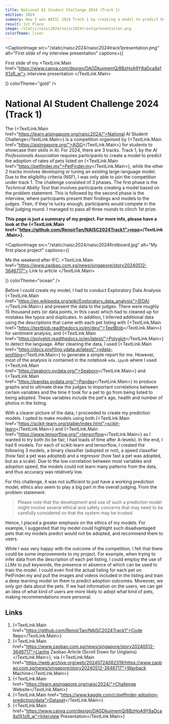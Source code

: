 ```yaml
---
title: National AI Student Challenge 2024 (Track 1)
edition: 2024
summary: How I won NAISC 2024 Track 1 by creating a model to predict how likely pets are to be adopted on an example website and considering the ethics surrounding the creation and use of my model.
result: 1st Place
image: /static/naisc2024/naisc2024track1presentation.png
colorTheme: liver
---
```



<CaptionImage
  src="/static/naisc2024/naisc2024track1presentation.png"
  alt="First slide of my interview presentation"
  captions={(
    <p className="text-center">
      First slide of my <TextLink.Main href="https://www.canva.com/design/DAGDkujmemQ/8BzHoA9Y8aDca8a1X1zR_w">
        interview presentation
      </TextLink.Main>
    </p>
  )}
  colorTheme="gold"
/>

# National AI Student Challenge 2024 (Track 1)

The {<TextLink.Main href="https://learn.aisingapore.org/naisc2024/">National AI Student Challenge</TextLink.Main>} is a competition organised by {<TextLink.Main href="https://aisingapore.org/">AISG</TextLink.Main>} for students to showcase their skills in AI. For 2024, there are 3 tracks. Track 1, by the *AI Professionals Association* requires participants to create a model to predict the adoption of rates of pets listed on {<TextLink.Main href="https://petfinder.my">PetFinder.my</TextLink.Main>}, while the other 2 tracks involves developing or tuning an existing large-language model. Due to the eligibility criteria (NSF), I was only able to join the competition under track 1. The challenge consisted of 3 phases. The first phase is the *Technical Ability Test* that involves participants creating a model based on the problem statement. This is followed by the second phase is the interview, where participants present their findings and models to the judges. Then, if they're lucky enough, participants would compete in the final judging round. I managed to pass all three rounds to clinch 1st prize.

**This page is just a summary of my project. For more info, please have a look at the {<TextLink.Main href="https://github.com/RenoirTan/NAISC2024Track1">repo</TextLink.Main>}.**

<CaptionImage
  src="/static/naisc2024/naisc2024firstboard.jpg"
  alt="My first place project"
  captions={(
    <p className="text-center">
      Me the weekend after IFC. <TextLink.Main href="https://www.zaobao.com.sg/news/singapore/story20240512-3646717">
        Link to article
      </TextLink.Main>
    </p>
  )}
  colorTheme="ocean"
/>

Before I could create my model, I had to conduct Exploratory Data Analysis {<TextLink.Main href="https://en.wikipedia.org/wiki/Exploratory_data_analysis">(EDA)</TextLink.Main>} and present the data to the judges. There were roughly 15 thousand pets (or data points, in this case) which had to cleaned up for mistakes like typos and duplicates. In addition, I inferred additional data using the descriptions that came with each pet listing with {<TextLink.Main href="https://textblob.readthedocs.io/en/dev/">TextBlob</TextLink.Main>} for sentiment analysis, and {<TextLink.Main href="https://polyglot.readthedocs.io/en/latest/">Polyglot</TextLink.Main>} to detect the language. After cleaning the data, I used {<TextLink.Main href="https://docs.profiling.ydata.ai/latest/">ydata-profiling</TextLink.Main>} to generate a simple report for me. However, most of the analysis is contained in the notebook `eda.ipynb` where I used {<TextLink.Main href="https://seaborn.pydata.org/">Seaborn</TextLink.Main>} and {<TextLink.Main href="https://pandas.pydata.org/">Pandas</TextLink.Main>} to produce graphs and to ultimate draw the judges to important correlations between certain variables and the time it took for a pet to go from being listed to being adopted. These variables include the pet's age, health and number of photos in the listing.

With a clearer picture of the data, I proceeded to create my prediction models. I opted to make models using both {<TextLink.Main href="https://scikit-learn.org/stable/index.html">scikit-learn</TextLink.Main>} and {<TextLink.Main href="https://www.tensorflow.org/">tensorflow</TextLink.Main>} as I wanted to try both (to be fair, I had loads of time after A-levels). In the end, I had 6 models. For each of scikit-learn and tensorflow, I created the following 3 models, a binary classifier (adopted or not), a speed classifier (how fast a pet was adopted) and a regressor (how fast a pet was adopted, but as a scale). Due to the low correlation between most variables and adoption speed, the models could not learn many patterns from the data, and thus accuracy was relatively low.

For this challenge, it was not sufficient to just have a working prediction model, ethics also seem to play a big part in the overall judging. From the problem statement:

> Please note that the development and use of such a prediction model might involve several
ethical and safety concerns that may need to be carefully considered so that the system may
be trusted.

Hence, I placed a greater emphasis on the ethics of my models. For example, I suggested that my model could highlight such disadvantaged pets that my models predict would not be adopted, and recommend them to users.

While I was very happy with the outcome of the competition, I felt that there could be some improvements to my project. For example, when trying to infer data from the description of each pet listing, I could employ the use of LLMs to pull keywords, the presence or absence of which can be used to train the model. I could even find the actual listing for each pet on PetFinder.my and pull the images and videos included in the listing and train a deep learning model on them to predict adoption outcomes. Moreover, we only got data about the pets. If we had information on the users, we can get an idea of what kind of users are more likely to adopt what kind of pets, making recommendations more personal.

## Links

1. {<TextLink.Main href="https://github.com/RenoirTan/NAISC2024Track1">Code Repo</TextLink.Main>}
2. {<TextLink.Main href="https://www.zaobao.com.sg/news/singapore/story20240512-3646717">Lianhe Zaobao Article (Scroll Down for Unglams)</TextLink.Main>}, via {<TextLink.Main href="https://web.archive.org/web/20240724082319/https://www.zaobao.com.sg/news/singapore/story20240512-3646717">Wayback Machine</TextLink.Main>}
3. {<TextLink.Main href="https://learn.aisingapore.org/naisc2024/">Challenge Website</TextLink.Main>}
4. {<TextLink.Main href="https://www.kaggle.com/c/petfinder-adoption-prediction/data">Dataset</TextLink.Main>}
5. {<TextLink.Main href="https://www.canva.com/design/DAGDkujmemQ/8BzHoA9Y8aDca8a1X1zR_w">Interview Presentation</TextLink.Main>}